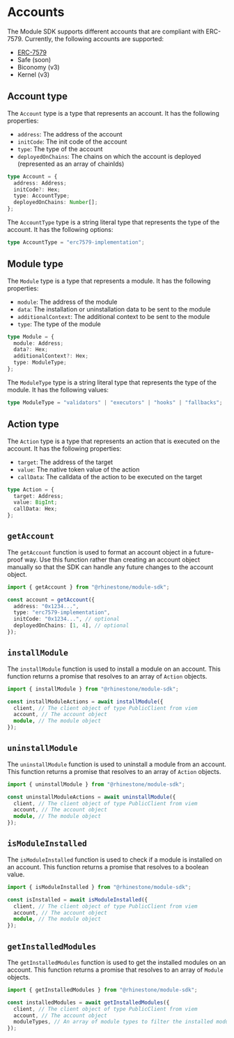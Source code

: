 # Accounts

The Module SDK supports different accounts that are compliant with ERC-7579. Currently, the following accounts are supported:

- [ERC-7579](https://erc7579.com/)
- Safe (soon)
- Biconomy (v3)
- Kernel (v3)

## Account type

The `Account` type is a type that represents an account. It has the following properties:

- `address`: The address of the account
- `initCode`: The init code of the account
- `type`: The type of the account
- `deployedOnChains`: The chains on which the account is deployed (represented as an array of chainIds)

```typescript
type Account = {
  address: Address;
  initCode?: Hex;
  type: AccountType;
  deployedOnChains: Number[];
};
```

The `AccountType` type is a string literal type that represents the type of the account. It has the following options:

```typescript
type AccountType = "erc7579-implementation";
```

## Module type

The `Module` type is a type that represents a module. It has the following properties:

- `module`: The address of the module
- `data`: The installation or uninstallation data to be sent to the module
- `additionalContext`: The additional context to be sent to the module
- `type`: The type of the module

```typescript
type Module = {
  module: Address;
  data?: Hex;
  additionalContext?: Hex;
  type: ModuleType;
};
```

The `ModuleType` type is a string literal type that represents the type of the module. It has the following values:

```typescript
type ModuleType = "validators" | "executors" | "hooks" | "fallbacks";
```

## Action type

The `Action` type is a type that represents an action that is executed on the account. It has the following properties:

- `target`: The address of the target
- `value`: The native token value of the action
- `callData`: The calldata of the action to be executed on the target

```typescript
type Action = {
  target: Address;
  value: BigInt;
  callData: Hex;
};
```

## `getAccount`

The `getAccount` function is used to format an account object in a future-proof way. Use this function rather than creating an account object manually so that the SDK can handle any future changes to the account object.

```typescript
import { getAccount } from "@rhinestone/module-sdk";

const account = getAccount({
  address: "0x1234...",
  type: "erc7579-implementation",
  initCode: "0x1234...", // optional
  deployedOnChains: [1, 4], // optional
});
```

## `installModule`

The `installModule` function is used to install a module on an account. This function returns a promise that resolves to an array of `Action` objects.

```typescript
import { installModule } from "@rhinestone/module-sdk";

const installModuleActions = await installModule({
  client, // The client object of type PublicClient from viem
  account, // The account object
  module, // The module object
});
```

## `uninstallModule`

The `uninstallModule` function is used to uninstall a module from an account. This function returns a promise that resolves to an array of `Action` objects.

```typescript
import { uninstallModule } from "@rhinestone/module-sdk";

const uninstallModuleActions = await uninstallModule({
  client, // The client object of type PublicClient from viem
  account, // The account object
  module, // The module object
});
```

## `isModuleInstalled`

The `isModuleInstalled` function is used to check if a module is installed on an account. This function returns a promise that resolves to a boolean value.

```typescript
import { isModuleInstalled } from "@rhinestone/module-sdk";

const isInstalled = await isModuleInstalled({
  client, // The client object of type PublicClient from viem
  account, // The account object
  module, // The module object
});
```

## `getInstalledModules`

The `getInstalledModules` function is used to get the installed modules on an account. This function returns a promise that resolves to an array of `Module` objects.

```typescript
import { getInstalledModules } from "@rhinestone/module-sdk";

const installedModules = await getInstalledModules({
  client, // The client object of type PublicClient from viem
  account, // The account object
  moduleTypes, // An array of module types to filter the installed modules (optional, default is all module types)
});
```
